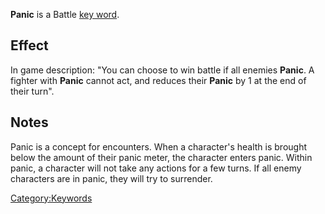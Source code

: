 '''Panic''' is a Battle [[Key Words|key word]].

==Effect==
In game description: "You can choose to win battle if all enemies '''Panic'''. A fighter with '''Panic''' cannot act, and reduces their '''Panic''' by 1 at the end of their turn".

==Notes==
Panic is a concept for {{battle}} encounters. When a character's health is brought below the amount of their panic meter, the character enters panic. Within panic, a character will not take any actions for a few turns. If all enemy characters are in panic, they will try to surrender.

[[Category:Keywords]]